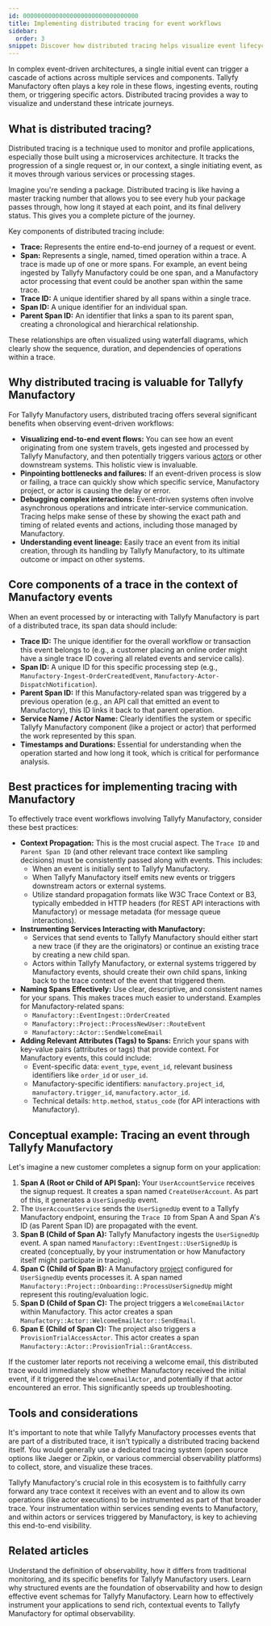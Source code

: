 ```yaml
---
id: 00000000000000000000000000000000
title: Implementing distributed tracing for event workflows
sidebar:
  order: 3
snippet: Discover how distributed tracing helps visualize event lifecycles through Tallyfy Manufactory and best practices for implementation.
---
```


In complex event-driven architectures, a single initial event can trigger a cascade of actions across multiple services and components. Tallyfy Manufactory often plays a key role in these flows, ingesting events, routing them, or triggering specific actors. Distributed tracing provides a way to visualize and understand these intricate journeys.

## What is distributed tracing?

Distributed tracing is a technique used to monitor and profile applications, especially those built using a microservices architecture. It tracks the progression of a single request or, in our context, a single initiating event, as it moves through various services or processing stages. 

Imagine you're sending a package. Distributed tracing is like having a master tracking number that allows you to see every hub your package passes through, how long it stayed at each point, and its final delivery status. This gives you a complete picture of the journey.

Key components of distributed tracing include:

*   **Trace:** Represents the entire end-to-end journey of a request or event.
*   **Span:** Represents a single, named, timed operation within a trace. A trace is made up of one or more spans. For example, an event being ingested by Tallyfy Manufactory could be one span, and a Manufactory actor processing that event could be another span within the same trace.
*   **Trace ID:** A unique identifier shared by all spans within a single trace.
*   **Span ID:** A unique identifier for an individual span.
*   **Parent Span ID:** An identifier that links a span to its parent span, creating a chronological and hierarchical relationship.

These relationships are often visualized using waterfall diagrams, which clearly show the sequence, duration, and dependencies of operations within a trace.

## Why distributed tracing is valuable for Tallyfy Manufactory

For Tallyfy Manufactory users, distributed tracing offers several significant benefits when observing event-driven workflows:

*   **Visualizing end-to-end event flows:** You can see how an event originating from one system travels, gets ingested and processed by Tallyfy Manufactory, and then potentially triggers various [actors](/products/manufactory/actors/) or other downstream systems. This holistic view is invaluable.
*   **Pinpointing bottlenecks and failures:** If an event-driven process is slow or failing, a trace can quickly show which specific service, Manufactory project, or actor is causing the delay or error.
*   **Debugging complex interactions:** Event-driven systems often involve asynchronous operations and intricate inter-service communication. Tracing helps make sense of these by showing the exact path and timing of related events and actions, including those managed by Manufactory.
*   **Understanding event lineage:** Easily trace an event from its initial creation, through its handling by Tallyfy Manufactory, to its ultimate outcome or impact on other systems.

## Core components of a trace in the context of Manufactory events

When an event processed by or interacting with Tallyfy Manufactory is part of a distributed trace, its span data should include:

*   **Trace ID:** The unique identifier for the overall workflow or transaction this event belongs to (e.g., a customer placing an online order might have a single trace ID covering all related events and service calls).
*   **Span ID:** A unique ID for this specific processing step (e.g., `Manufactory-Ingest-OrderCreatedEvent`, `Manufactory-Actor-DispatchNotification`).
*   **Parent Span ID:** If this Manufactory-related span was triggered by a previous operation (e.g., an API call that emitted an event to Manufactory), this ID links it back to that parent operation.
*   **Service Name / Actor Name:** Clearly identifies the system or specific Tallyfy Manufactory component (like a project or actor) that performed the work represented by this span.
*   **Timestamps and Durations:** Essential for understanding when the operation started and how long it took, which is critical for performance analysis.

## Best practices for implementing tracing with Manufactory

To effectively trace event workflows involving Tallyfy Manufactory, consider these best practices:

*   **Context Propagation:** This is the most crucial aspect. The `Trace ID` and `Parent Span ID` (and other relevant trace context like sampling decisions) must be consistently passed along with events. This includes:
    *   When an event is initially sent to Tallyfy Manufactory.
    *   When Tallyfy Manufactory itself emits new events or triggers downstream actors or external systems.
    *   Utilize standard propagation formats like W3C Trace Context or B3, typically embedded in HTTP headers (for REST API interactions with Manufactory) or message metadata (for message queue interactions).
*   **Instrumenting Services Interacting with Manufactory:**
    *   Services that send events to Tallyfy Manufactory should either start a new trace (if they are the originators) or continue an existing trace by creating a new child span.
    *   Actors within Tallyfy Manufactory, or external systems triggered by Manufactory events, should create their own child spans, linking back to the trace context of the event that triggered them.
*   **Naming Spans Effectively:** Use clear, descriptive, and consistent names for your spans. This makes traces much easier to understand. Examples for Manufactory-related spans:
    *   `Manufactory::EventIngest::OrderCreated`
    *   `Manufactory::Project::ProcessNewUser::RouteEvent`
    *   `Manufactory::Actor::SendWelcomeEmail`
*   **Adding Relevant Attributes (Tags) to Spans:** Enrich your spans with key-value pairs (attributes or tags) that provide context. For Manufactory events, this could include:
    *   Event-specific data: `event_type`, `event_id`, relevant business identifiers like `order_id` or `user_id`.
    *   Manufactory-specific identifiers: `manufactory.project_id`, `manufactory.trigger_id`, `manufactory.actor_id`.
    *   Technical details: `http.method`, `status_code` (for API interactions with Manufactory).

## Conceptual example: Tracing an event through Tallyfy Manufactory

Let's imagine a new customer completes a signup form on your application:

1.  **Span A (Root or Child of API Span):** Your `UserAccountService` receives the signup request. It creates a span named `CreateUserAccount`. As part of this, it generates a `UserSignedUp` event.
2.  The `UserAccountService` sends the `UserSignedUp` event to a Tallyfy Manufactory endpoint, ensuring the `Trace ID` from Span A and Span A's ID (as Parent Span ID) are propagated with the event.
3.  **Span B (Child of Span A):** Tallyfy Manufactory ingests the `UserSignedUp` event. A span named `Manufactory::EventIngest::UserSignedUp` is created (conceptually, by your instrumentation or how Manufactory itself might participate in tracing).
4.  **Span C (Child of Span B):** A Manufactory [project](/products/manufactory/projects/) configured for `UserSignedUp` events processes it. A span named `Manufactory::Project::Onboarding::ProcessUserSignedUp` might represent this routing/evaluation logic.
5.  **Span D (Child of Span C):** The project triggers a `WelcomeEmailActor` within Manufactory. This actor creates a span `Manufactory::Actor::WelcomeEmailActor::SendEmail`.
6.  **Span E (Child of Span C):** The project also triggers a `ProvisionTrialAccessActor`. This actor creates a span `Manufactory::Actor::ProvisionTrial::GrantAccess`.

If the customer later reports not receiving a welcome email, this distributed trace would immediately show whether Manufactory received the initial event, if it triggered the `WelcomeEmailActor`, and potentially if that actor encountered an error. This significantly speeds up troubleshooting.

## Tools and considerations

It's important to note that while Tallyfy Manufactory processes events that are part of a distributed trace, it isn't typically a distributed tracing backend itself. You would generally use a dedicated tracing system (open source options like Jaeger or Zipkin, or various commercial observability platforms) to collect, store, and visualize these traces.

Tallyfy Manufactory's crucial role in this ecosystem is to faithfully carry forward any trace context it receives with an event and to allow its own operations (like actor executions) to be instrumented as part of that broader trace. Your instrumentation within services sending events to Manufactory, and within actors or services triggered by Manufactory, is key to achieving this end-to-end visibility. 


## Related articles
<CardGrid>
<LinkTitleCard header="<b>Best Practices > What is observability and why use it with Tallyfy Manufactory?</b>" href="./what-is-observability/" >Understand the definition of observability, how it differs from traditional monitoring, and its specific benefits for Tallyfy Manufactory users.</LinkTitleCard>
<LinkTitleCard header="<b>Best Practices > Understanding structured events for observability in Tallyfy Manufactory</b>" href="./understanding-structured-events/" >Learn why structured events are the foundation of observability and how to design effective event schemas for Tallyfy Manufactory.</LinkTitleCard>
<LinkTitleCard header="<b>Best Practices > Best practices for instrumenting applications for Tallyfy Manufactory</b>" href="./instrumenting-applications-for-manufactory/" >Learn how to effectively instrument your applications to send rich, contextual events to Tallyfy Manufactory for optimal observability.</LinkTitleCard>
</CardGrid> 